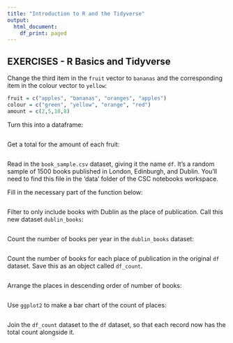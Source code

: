 ```yaml
---
title: "Introduction to R and the Tidyverse"
output:
  html_document:
    df_print: paged
---
```


## EXERCISES - R Basics and Tidyverse

Change the third item in the `fruit` vector to `bananas` and the corresponding item in the colour vector to `yellow`:

```r
fruit = c("apples", "bananas", "oranges", "apples")
colour = c("green", "yellow", "orange", "red")
amount = c(2,5,10,8)
```

Turn this into a dataframe:

```r

```

Get a total for the amount of each fruit:

```r

```

Read in the `book_sample.csv` dataset, giving it the name `df`. It's a random sample of 1500 books published in London, Edinburgh, and Dublin. You'll need to find this file in the 'data' folder of the CSC notebooks workspace.

Fill in the necessary part of the function below:

```r

```

Filter to only include books with Dublin as the place of publication. Call this new dataset `dublin_books`:

```r


```

Count the number of books per year in the `dublin_books` dataset:

```r

```

Count the number of books for each place of publication in the original `df` dataset. Save this as an object called `df_count`.

```r

```

Arrange the places in descending order of number of books:

```r

```

Use `ggplot2` to make a bar chart of the count of places:

```r

```

Join the `df_count` dataset to the `df` dataset, so that each record now has the total count alongside it.
